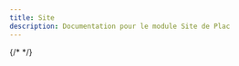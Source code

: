 ```yaml
---
title: Site
description: Documentation pour le module Site de Plac
---
```



<CardGrid>
    {/* <LinkCard
        title="Panier | Cart"
        href="./panier"
        description="Voir le Panier"
    /> */}
</CardGrid>